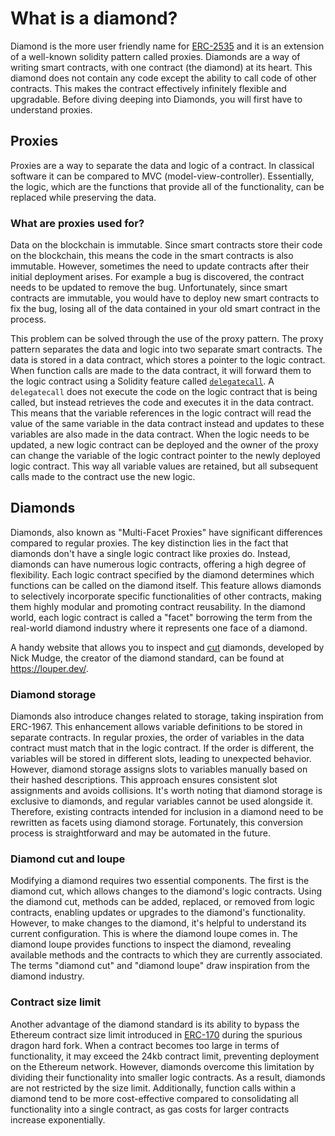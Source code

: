 # What is a diamond?

Diamond is the more user friendly name for [ERC-2535](https://eips.ethereum.org/EIPS/eip-2535) and it is an extension of a well-known solidity pattern called proxies. Diamonds are a way of writing smart contracts, with one contract (the diamond) at its heart. This diamond does not contain any code except the ability to call code of other contracts. This makes the contract effectively infinitely flexible and upgradable. Before diving deeping into Diamonds, you will first have to understand proxies.

## Proxies

Proxies are a way to separate the data and logic of a contract. In classical software it can be compared to MVC (model-view-controller). Essentially, the logic, which are the functions that provide all of the functionality, can be replaced while preserving the data.

### What are proxies used for?

Data on the blockchain is immutable. Since smart contracts store their code on the blockchain, this means the code in the smart contracts is also immutable. However, sometimes the need to update contracts after their initial deployment arises. For example a bug is discovered, the contract needs to be updated to remove the bug. Unfortunately, since smart contracts are immutable, you would have to deploy new smart contracts to fix the bug, losing all of the data contained in your old smart contract in the process.

This problem can be solved through the use of the proxy pattern. The proxy pattern separates the data and logic into two separate smart contracts. The data is stored in a data contract, which stores a pointer to the logic contract. When function calls are made to the data contract, it will forward them to the logic contract using a Solidity feature called [`delegatecall`](https://docs.soliditylang.org/en/v0.4.21/introduction-to-smart-contracts.html#delegatecall-callcode-and-libraries). A `delegatecall` does not execute the code on the logic contract that is being called, but instead retrieves the code and executes it in the data contract. This means that the variable references in the logic contract will read the value of the same variable in the data contract instead and updates to these variables are also made in the data contract.
When the logic needs to be updated, a new logic contract can be deployed and the owner of the proxy can change the variable of the logic contract pointer to the newly deployed logic contract. This way all variable values are retained, but all subsequent calls made to the contract use the new logic.

## Diamonds

Diamonds, also known as "Multi-Facet Proxies" have significant differences compared to regular proxies. The key distinction lies in the fact that diamonds don't have a single logic contract like proxies do. Instead, diamonds can have numerous logic contracts, offering a high degree of flexibility. Each logic contract specified by the diamond determines which functions can be called on the diamond itself. This feature allows diamonds to selectively incorporate specific functionalities of other contracts, making them highly modular and promoting contract reusability. In the diamond world, each logic contract is called a "facet" borrowing the term from the real-world diamond industry where it represents one face of a diamond.

A handy website that allows you to inspect and [cut](#diamond-cut-and-loupe) diamonds, developed by Nick Mudge, the creator of the diamond standard, can be found at https://louper.dev/.

### Diamond storage

Diamonds also introduce changes related to storage, taking inspiration from ERC-1967. This enhancement allows variable definitions to be stored in separate contracts. In regular proxies, the order of variables in the data contract must match that in the logic contract. If the order is different, the variables will be stored in different slots, leading to unexpected behavior. However, diamond storage assigns slots to variables manually based on their hashed descriptions. This approach ensures consistent slot assignments and avoids collisions. It's worth noting that diamond storage is exclusive to diamonds, and regular variables cannot be used alongside it. Therefore, existing contracts intended for inclusion in a diamond need to be rewritten as facets using diamond storage. Fortunately, this conversion process is straightforward and may be automated in the future.

### Diamond cut and loupe

Modifying a diamond requires two essential components. The first is the diamond cut, which allows changes to the diamond's logic contracts. Using the diamond cut, methods can be added, replaced, or removed from logic contracts, enabling updates or upgrades to the diamond's functionality. However, to make changes to the diamond, it's helpful to understand its current configuration. This is where the diamond loupe comes in. The diamond loupe provides functions to inspect the diamond, revealing available methods and the contracts to which they are currently associated. The terms "diamond cut" and "diamond loupe" draw inspiration from the diamond industry.

### Contract size limit

Another advantage of the diamond standard is its ability to bypass the Ethereum contract size limit introduced in [ERC-170](https://github.com/ethereum/EIPs/blob/master/EIPS/eip-170.md) during the spurious dragon hard fork. When a contract becomes too large in terms of functionality, it may exceed the 24kb contract limit, preventing deployment on the Ethereum network. However, diamonds overcome this limitation by dividing their functionality into smaller logic contracts. As a result, diamonds are not restricted by the size limit. Additionally, function calls within a diamond tend to be more cost-effective compared to consolidating all functionality into a single contract, as gas costs for larger contracts increase exponentially.

